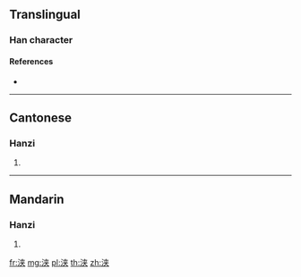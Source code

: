 {{character info/new}}
{{also|浹}}
==Translingual==

===Han character===
{{Han char|rn=85|rad=水|as=06|sn=9|four=|canj=EKT|ids=⿰氵夹}}

====References====
* {{Han ref|kx=0623.171|dkj=17447|hdz=31605.060|uh=6D43|ud=27971}}

----

==Cantonese==

===Hanzi===
{{yue-hanzi|jyut=|y=jip3|tra=浹}}

# {{defn|lang=yue|sort=水06}}

----

==Mandarin==

===Hanzi===
{{cmn-hanzi|tra=浹|pin=[[jiá]] ([[jia2]])|wg=chia<sup>2</sup>}}

# {{defn|lang=cmn|sort=水06}}

[[fr:浃]]
[[mg:浃]]
[[pl:浃]]
[[th:浃]]
[[zh:浃]]
